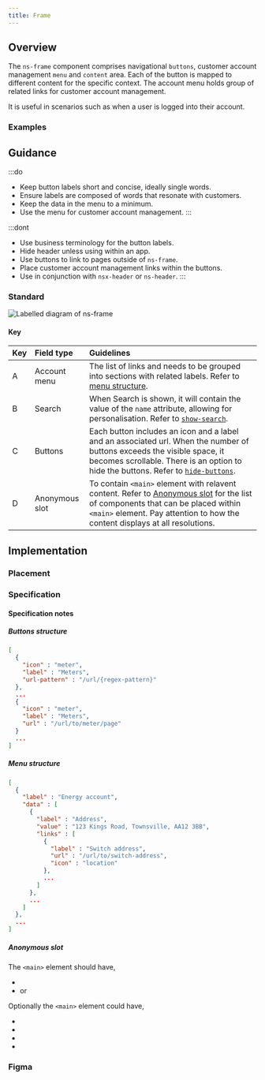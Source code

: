 ```yaml
---
title: Frame
---
```





## Overview

<CompDetails name={componentName} />

The `ns-frame` component comprises navigational `buttons`, customer account management `menu` and `content` area. Each of the button is mapped to different content for the specific context. 
The account menu holds group of related links for customer account management. 

It is useful in scenarios such as when a user is logged into their account.

### Examples

<ExampleViewer type="standard" />

## Guidance

:::do
- Keep button labels short and concise, ideally single words.
- Ensure labels are composed of words that resonate with customers.
- Keep the data in the menu to a minimum.
- Use the menu for customer account management.
:::

:::dont
- Use business terminology for the button labels.
- Hide header unless using within an app.
- Use buttons to link to pages outside of `ns-frame`.
- Place customer account management links within the buttons.
- Use in conjunction with `nsx-header` or `ns-header`.
:::

### Standard

![Labelled diagram of ns-frame](@assets/components/ns-frame/guidance.webp)

#### Key

| Key | Field type | Guidelines |
| :--- | :--- | :--- |
| <span class="marker">A</span> | Account menu | The list of links and needs to be grouped into sections with related labels. Refer to [menu structure](#menu-structure). |
| <span class="marker">B</span> | Search | When Search is shown, it will contain the value of the `name` attribute, allowing for personalisation. Refer to [`show-search`](#specification-attribute-show-search).|
| <span class="marker">C</span> | Buttons | Each button includes an icon and a label and an associated url.  When the number of buttons exceeds the visible space, it becomes scrollable. There is an option to hide the buttons. Refer to [`hide-buttons`](#specification-attribute-hide-buttons).|
| <span class="marker">D</span> | Anonymous slot | To contain `<main>` element with relavent content. Refer to [Anonymous slot](#anonymous-slot) for the list of components that can be placed within `<main>` element. Pay attention to how the content displays at all resolutions.|

## Implementation

### Placement

<Placement name={componentName} />

### Specification

<Specification name={componentName} />

#### Specification notes

##### Buttons structure

```json
[
  {
    "icon" : "meter",
    "label" : "Meters",
    "url-pattern" : "/url/{regex-pattern}"
  },
  ...
  {
    "icon" : "meter",
    "label" : "Meters",
    "url" : "/url/to/meter/page"
  }
  ...
]
```

##### Menu structure

```json
[
  {
    "label" : "Energy account",
    "data" : [
      {
        "label" : "Address",
        "value" : "123 Kings Road, Townsville, AA12 3BB",
        "links" : [
          {
            "label" : "Switch address",
            "url" : "/url/to/switch-address",
            "icon" : "location"
          },
          ...
        ]
      },
      ...
    ]
  },
  ...
]
```

##### Anonymous slot

The `<main>` element should have,

- <LinkToComponent name="ns-panel" />
- <LinkToComponent name="ns-footer" /> or <LinkToComponent name="nsx-footer" />

Optionally the `<main>` element could have,

- <LinkToComponent name="ns-skyline" />
- <LinkToComponent name="ns-landmark" />
- <LinkToComponent name="ns-editorial" />
- <LinkToComponent name="ns-tabs" />

### Figma

<Figma name={componentName} />
